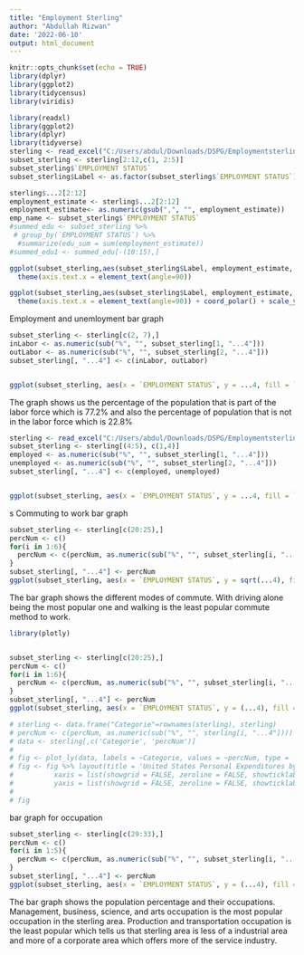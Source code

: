 ```yaml
---
title: "Employment Sterling"
author: "Abdullah Rizwan"
date: '2022-06-10'
output: html_document
---
```


```r
knitr::opts_chunk$set(echo = TRUE)
library(dplyr)
library(ggplot2)
library(tidycensus)
library(viridis)
```

```r
library(readxl)
library(ggplot2)
library(dplyr)
library(tidyverse)
sterling <- read_excel("C:/Users/abdul/Downloads/DSPG/Employmentsterling.xlsx",skip=2,col_names=TRUE)
subset_sterling <- sterling[2:12,c(1, 2:5)]
subset_sterling$`EMPLOYMENT STATUS`
subset_sterling$Label <- as.factor(subset_sterling$`EMPLOYMENT STATUS`)
```
```r
sterling$...2[2:12]
employment_estimate <- sterling$...2[2:12]
employment_estimate<- as.numeric(gsub(",", "", employment_estimate))
emp_name <- subset_sterling$`EMPLOYMENT STATUS`
#summed_edu <- subset_sterling %>% 
 # group_by(`EMPLOYMENT STATUS`) %>%
  #summarize(edu_sum = sum(employment_estimate))
#summed_edu1 <- summed_edu[-(10:15),]
```

```r
ggplot(subset_sterling,aes(subset_sterling$Label, employment_estimate, fill = Label)) + geom_col() +
  theme(axis.text.x = element_text(angle=90))
```

```r

ggplot(subset_sterling,aes(subset_sterling$Label, employment_estimate, fill=Label)) + geom_col() +
  theme(axis.text.x = element_text(angle=90)) + coord_polar() + scale_y_log10()
```


Employment and unemloyment bar graph

```r
subset_sterling <- sterling[c(2, 7),]
inLabor <- as.numeric(sub("%", "", subset_sterling[1, "...4"]))
outLabor <- as.numeric(sub("%", "", subset_sterling[2, "...4"]))
subset_sterling[, "...4"] <- c(inLabor, outLabor)


ggplot(subset_sterling, aes(x = `EMPLOYMENT STATUS`, y = ...4, fill = `EMPLOYMENT STATUS`)) + geom_bar(position = "stack", stat="identity", width = 0.25) + labs(x = "Available to work", y= "percent population", caption = " Source : DP03 ACS data 2016-2020", title = "Labour force")+ guides(fill = guide_legend(title = "Labour Force"))
```
The graph shows us the percentage of the population that is part of the labor force which is 77.2% and also the percentage of population that is not in the labor force which is 22.8%

```r
sterling <- read_excel("C:/Users/abdul/Downloads/DSPG/Employmentsterling.xlsx",skip=2,col_names=TRUE)
subset_sterling <- sterling[(4:5), c(1,4)]
employed <- as.numeric(sub("%", "", subset_sterling[1, "...4"]))
unemployed <- as.numeric(sub("%", "", subset_sterling[2, "...4"]))
subset_sterling[, "...4"] <- c(employed, unemployed)


ggplot(subset_sterling, aes(x = `EMPLOYMENT STATUS`, y = ...4, fill = `EMPLOYMENT STATUS`)) + geom_bar(position = "stack", stat="identity", width = 0.25) + labs(x = "Employment Status", y= "Percentage population", caption = " Source : DP03 ACS 5-yr data 2016-2020", title = "Employment")+ guides(fill = guide_legend(title = "Employment"))
```

s
Commuting to work bar graph
```r
subset_sterling <- sterling[c(20:25),]
percNum <- c()
for(i in 1:6){
  percNum <- c(percNum, as.numeric(sub("%", "", subset_sterling[i, "...4"])))
}
subset_sterling[, "...4"] <- percNum
ggplot(subset_sterling, aes(x = `EMPLOYMENT STATUS`, y = sqrt(...4), fill = `EMPLOYMENT STATUS`)) + geom_bar(position = "stack", stat="identity", width = 0.5)+ theme(axis.text.x = element_text(angle=90)) + labs(x = "Commute", y = "sqrt of percentages", caption = " Source : DP03 ACS data 2016-2020")+ guides(fill = guide_legend(title = "Method of Commute"))  #+ coord_polar()## REALLY have to note it's a sqrt()
```
The bar graph shows the different modes of commute. With driving alone being the  most popular one and walking is the least popular commute method to work. 

```r
library(plotly)


subset_sterling <- sterling[c(20:25),]
percNum <- c()
for(i in 1:6){
  percNum <- c(percNum, as.numeric(sub("%", "", subset_sterling[i, "...4"])))
}
subset_sterling[, "...4"] <- percNum
ggplot(subset_sterling, aes(x = `EMPLOYMENT STATUS`, y = (...4), fill = `EMPLOYMENT STATUS`)) + geom_bar(position = "stack", stat="identity", width = 0.5)+ theme(axis.text.x = element_text(angle=90)) + labs(x = "Commute", y = "sqrt of percentages", caption = " Source : DP03 ACS data 2016-2020")+ guides(fill = guide_legend(title = "Method of Commute"))  #+ coord_polar()## REALLY have to note it's a sqrt()

# sterling <- data.frame("Categorie"=rownames(sterling), sterling)
# percNum <- c(percNum, as.numeric(sub("%", "", sterling[i, "...4"])))
# data <- sterling[,c('Categorie', 'percNum')]
# 
# fig <- plot_ly(data, labels = ~Categorie, values = ~percNum, type = 'pie')
# fig <- fig %>% layout(title = 'United States Personal Expenditures by Categories in 1960',
#          xaxis = list(showgrid = FALSE, zeroline = FALSE, showticklabels = FALSE),
#          yaxis = list(showgrid = FALSE, zeroline = FALSE, showticklabels = FALSE))
# 
# fig

```


bar graph for occupation 
```r
subset_sterling <- sterling[c(29:33),]
percNum <- c()
for(i in 1:5){
  percNum <- c(percNum, as.numeric(sub("%", "", subset_sterling[i, "...4"])))
}
subset_sterling[, "...4"] <- percNum
ggplot(subset_sterling, aes(x = `EMPLOYMENT STATUS`, y = (...4), fill = `EMPLOYMENT STATUS`)) + geom_bar(position = "stack", stat="identity", width = 0.5)+ theme(axis.text.x = element_text(angle=90), legend.position="none") + labs(x = "Occupations", y = "percentages", caption = " Source : DP03 ACS 5-yr data 2016-2020", title = "Work Occupations") + coord_flip()
```

The bar graph shows the population percentage and their occupations. Management, business, science, and arts occupation is the most popular occupation in the sterling area. Production and transportation occupation is the least popular which tells us that sterling area is less of a industrial area and more of a corporate area which offers more of the service industry. 